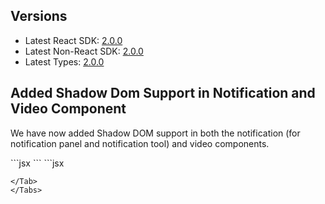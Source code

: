 ## Versions

- Latest React SDK: [2.0.0](https://www.npmjs.com/package/@veltdev/react)
- Latest Non-React SDK: [2.0.0](https://www.npmjs.com/package/@veltdev/client)
- Latest Types:  [2.0.0](https://www.npmjs.com/package/@veltdev/types)

## Added Shadow Dom Support in Notification and Video Component
We have now added Shadow DOM support in both the notification (for notification panel and notification tool) and video components.

<Tabs>
<Tab title="React / Next.js" >
```jsx
<VeltNotificationsTool shadowDom={false} panelShadowDom={false} />

<VeltNotificationsPanel shadowDom={false} />

<VeltVideoPlayer shadowDom={false} />

<VeltCommentPlayerTimeline shadowDom={false} />
```
</Tab>
<Tab title="Other Frameworks">
```jsx
<velt-video-player shadow-dom="false"></velt-video-player>

<velt-comment-player-timeline shadow-dom="false"></velt-comment-player-timeline>

<velt-notifications-tool shadow-dom="false" panel-shadow-dom="false"></velt-notifications-tool>

<velt-notifications-panel shadow-dom="false"></velt-notifications-panel>
```
</Tab>
</Tabs>